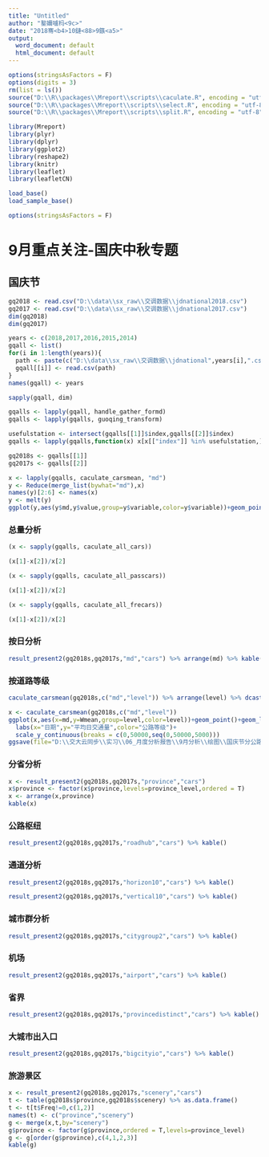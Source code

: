 ```yaml
---
title: "Untitled"
author: "鐜嬭嚧杩<9c>"
date: "2018骞<b4>10鏈<88>9鏃<a5>"
output:
  word_document: default
  html_document: default
---
```


```r
options(stringsAsFactors = F)
options(digits = 3)
rm(list = ls())
source("D:\\R\\packages\\Mreport\\scripts\\caculate.R", encoding = "utf-8")
source("D:\\R\\packages\\Mreport\\scripts\\select.R", encoding = "utf-8")
source("D:\\R\\packages\\Mreport\\scripts\\split.R", encoding = "utf-8")
```

```r
library(Mreport)
library(plyr)
library(dplyr)
library(ggplot2)
library(reshape2)
library(knitr)
library(leaflet)
library(leafletCN)
```

```r
load_base()
load_sample_base()
```


```r
options(stringsAsFactors = F)
```


# 9月重点关注-国庆中秋专题

## 国庆节

```r
gq2018 <- read.csv("D:\\data\\sx_raw\\交调数据\\jdnational2018.csv")
gq2017 <- read.csv("D:\\data\\sx_raw\\交调数据\\jdnational2017.csv")
dim(gq2018)
dim(gq2017)
```

```r
years <- c(2018,2017,2016,2015,2014)
gqall <- list()
for(i in 1:length(years)){
  path <- paste(c("D:\\data\\sx_raw\\交调数据\\jdnational",years[i],".csv"),collapse="")
  gqall[[i]] <- read.csv(path)
}
names(gqall) <- years
```

```r
sapply(gqall, dim)
```

```r
gqalls <- lapply(gqall, handle_gather_formd)
gqalls <- lapply(gqalls, guoqing_transform)
```

```r
usefulstation <- intersect(gqalls[[1]]$index,gqalls[[2]]$index)
gqalls <- lapply(gqalls,function(x) x[x[["index"]] %in% usefulstation,] )
```

```r
gq2018s <- gqalls[[1]]
gq2017s <- gqalls[[2]]
```

```r
x <- lapply(gqalls, caculate_carsmean, "md")
y <- Reduce(merge_list(bywhat="md"),x)
names(y)[2:6] <- names(x)
y <- melt(y)
ggplot(y,aes(y$md,y$value,group=y$variable,color=y$variable))+geom_point()+geom_line()
```


### 总量分析

```r
(x <- sapply(gqalls, caculate_all_cars))
```

```r
(x[1]-x[2])/x[2]
```


```r
(x <- sapply(gqalls, caculate_all_passcars))
```

```r
(x[1]-x[2])/x[2]
```

```r
(x <- sapply(gqalls, caculate_all_frecars))
```

```r
(x[1]-x[2])/x[2]
```


### 按日分析

```r
result_present2(gq2018s,gq2017s,"md","cars") %>% arrange(md) %>% kable()
```


### 按道路等级

```r
caculate_carsmean(gq2018s,c("md","level")) %>% arrange(level) %>% dcast(md~level) %>% kable()
```

```r
x <- caculate_carsmean(gq2018s,c("md","level"))
ggplot(x,aes(x=md,y=Wmean,group=level,color=level))+geom_point()+geom_line()+
  labs(x="日期",y="平均日交通量",color="公路等级")+
  scale_y_continuous(breaks = c(0,50000,seq(0,50000,5000)))
ggsave(file="D:\\交大云同步\\实习\\06_月度分析报告\\9月分析\\绘图\\国庆节分公路等级交通量.png",dpi=600,height=4.5,width=9)
```


### 分省分析

```r
x <- result_present2(gq2018s,gq2017s,"province","cars")
x$province <- factor(x$province,levels=province_level,ordered = T)
x <- arrange(x,province)
kable(x)
```


### 公路枢纽

```r
result_present2(gq2018s,gq2017s,"roadhub","cars") %>% kable()
```


### 通道分析

```r
result_present2(gq2018s,gq2017s,"horizon10","cars") %>% kable()
```


```r
result_present2(gq2018s,gq2017s,"vertical10","cars") %>% kable()
```


### 城市群分析

```r
result_present2(gq2018s,gq2017s,"citygroup2","cars") %>% kable()
```

### 机场

```r
result_present2(gq2018s,gq2017s,"airport","cars") %>% kable()
```

### 省界

```r
result_present2(gq2018s,gq2017s,"provincedistinct","cars") %>% kable()
```

### 大城市出入口

```r
result_present2(gq2018s,gq2017s,"bigcityio","cars") %>% kable()
```

### 旅游景区

```r
x <- result_present2(gq2018s,gq2017s,"scenery","cars")
t <- table(gq2018s$province,gq2018s$scenery) %>% as.data.frame()
t <- t[t$Freq!=0,c(1,2)]
names(t) <- c("province","scenery")
g <- merge(x,t,by="scenery")
g$province <- factor(g$province,ordered = T,levels=province_level)
g <- g[order(g$province),c(4,1,2,3)]
kable(g)
```



